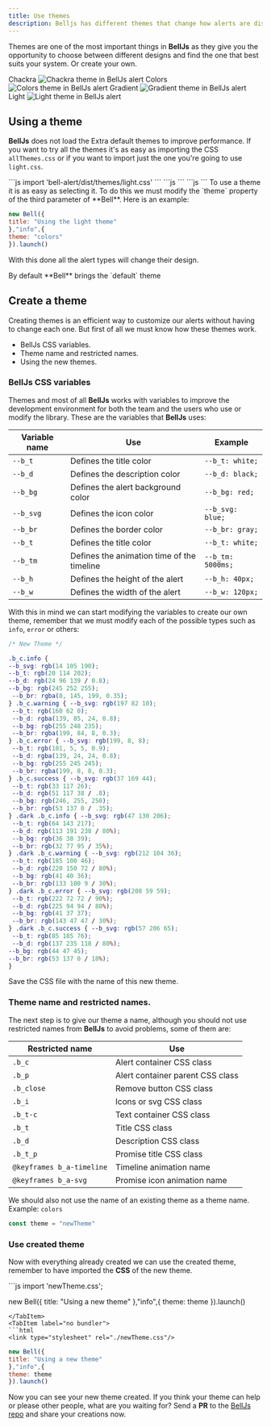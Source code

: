 ```yaml
---
title: Use themes
description: Belljs has different themes that change how alerts are displayed giving them different tones.
---
```



Themes are one of the most important things in **BellJs** as they give you the opportunity to choose between different designs and find the one that best suits your system. Or create your own.

<div class="galery"> <picture> <span>Chackra</span> <img src="/chackra_en.png" alt="Chackra theme in BellJs alert"></img> </picture> <picture> <span>Colors</span> <img src="/colors_en.png" alt="Colors theme in BellJs alert"></img> </picture> <picture> <span>Gradient</ span> <img src="/gradient_en.png" alt="Gradient theme in BellJs alert"></img> </picture> <picture> <span>Light</span> <img src="/light_en.png" alt="Light theme in BellJs alert"></img> </picture> </div>

## Using a theme

**BellJs** does not load the Extra default themes to improve performance. If you want to try all the themes it's as easy as importing the CSS `allThemes.css` or if you want to import just the one you're going to use `light.css`.

<Tabs>
	<TabItem label="With bundler">
	```js
	import 'bell-alert/dist/themes/light.css'
	```
	</TabItem>
	<TabItem label="With jsDelivr">
	```js
	<link type="stylesheet" rel="https://www.unpkg.com/bell-alert/dist/themes/light.css"/>
	```
	 </TabItem> <TabItem label="With unpkg">
	 ```js
	 <link type="stylesheet" rel="https://cdn.jsdelivr.net/npm/bell-alert/dist/themes/light.css"/>
	 ```
	</TabItem> 
</Tabs>
	To use a theme it is as easy as selecting it. To do this we must modify the `theme` property of the third parameter of **Bell**. Here is an example:

```js
new Bell({
title: "Using the light theme"
},"info",{
theme: "colors"
}).launch()
```
<Touches slug="en-theme"/>

With this done all the alert types will change their design.

<Aside type="note">
By default **Bell** brings the `default` theme
</Aside>

## Create a theme

Creating themes is an efficient way to customize our alerts without having to change each one. But first of all we must know how these themes work.

- BellJs CSS variables.
- Theme name and restricted names.
- Using the new themes.

### BellJs CSS variables

Themes and most of all **BellJs** works with variables to improve the development environment for both the team and the users who use or modify the library. These are the variables that **BellJs** uses:

|Variable name|Use|Example
|---|---|---|
|`--b_t`|Defines the title color|`--b_t: white;`|
|`--b_d`|Defines the description color|`--b_d: black;`|
|`--b_bg`|Defines the alert background color|`--b_bg: red;`|
|`--b_svg`|Defines the icon color|`--b_svg: blue;`|
|`--b_br`|Defines the border color|`--b_br: gray;`|
|`--b_t`|Defines the title color|`--b_t: white;`|
|`--b_tm`|Defines the animation time of the timeline|`--b_tm: 5000ms;`|
|`--b_h`|Defines the height of the alert|`--b_h: 40px;`|
|`--b_w`|Defines the width of the alert|`--b_w: 120px;`|

With this in mind we can start modifying the variables to create our own theme, remember that we must modify each of the possible types such as `info`, `error` or others:

```css
/* New Theme */

.b_c.info {
--b_svg: rgb(14 105 190);
--b_t: rgb(20 114 202);
--b_d: rgb(24 96 139 / 0.8);
--b_bg: rgb(245 252 255);
 --b_br: rgba(8, 145, 199, 0.35);
} .b_c.warning { --b_svg: rgb(197 82 10);
 --b_t: rgb(160 62 0);
 --b_d: rgba(139, 85, 24, 0.8);
 --b_bg: rgb(255 248 235);
 --b_br: rgba(199, 84, 8, 0.3);
} .b_c.error { --b_svg: rgb(199, 8, 8);
 --b_t: rgb(181, 5, 5, 0.9);
 --b_d: rgba(139, 24, 24, 0.8);
 --b_bg: rgb(255 245 245);
 --b_br: rgba(199, 8, 8, 0.3);
} .b_c.success { --b_svg: rgb(37 169 44);
 --b_t: rgb(33 117 26);
 --b_d: rgb(51 117 38 / .8);
 --b_bg: rgb(246, 255, 250);
 --b_br: rgb(53 137 0 / .35);
} .dark .b_c.info { --b_svg: rgb(47 130 206);
 --b_t: rgb(64 143 217);
 --b_d: rgb(113 191 238 / 80%);
 --b_bg: rgb(36 38 39);
 --b_br: rgb(32 77 95 / 35%);
} .dark .b_c.warning { --b_svg: rgb(212 104 36);
 --b_t: rgb(185 100 46);
 --b_d: rgb(220 150 72 / 80%);
 --b_bg: rgb(41 40 36);
 --b_br: rgb(133 100 9 / 30%);
} .dark .b_c.error { --b_svg: rgb(208 59 59);
 --b_t: rgb(222 72 72 / 90%);
 --b_d: rgb(225 94 94 / 80%);
 --b_bg: rgb(41 37 37);
 --b_br: rgb(143 47 47 / 30%);
} .dark .b_c.success { --b_svg: rgb(57 206 65);
 --b_t: rgb(85 185 76);
 --b_d: rgb(137 235 118 / 80%);
--b_bg: rgb(44 47 45);
--b_br: rgb(53 137 0 / 18%);
}

```

Save the CSS file with the name of this new theme.

### Theme name and restricted names.

The next step is to give our theme a name, although you should not use restricted names from **BellJs** to avoid problems, some of them are:

|Restricted name|Use|
|---|---|
|`.b_c`|Alert container CSS class|
|`.b_p`|Alert container parent CSS class|
|`.b_close`|Remove button CSS class|
|`.b_i`|Icons or svg CSS class|
|`.b_t-c`|Text container CSS class|
|`.b_t`|Title CSS class|
|`.b_d`|Description CSS class|
|`.b_t_p`|Promise title CSS class|
|`@keyframes b_a-timeline`|Timeline animation name|
|`@keyframes b_a-svg`|Promise icon animation name|

We should also not use the name of an existing theme as a theme name. Example: `colors`

```js
const theme = "newTheme"
```

### Use created theme

Now with everything already created we can use the created theme, remember to have imported the **CSS** of the new theme.

<Tabs>
<TabItem label="With bundler">
```js
import 'newTheme.css';

new Bell({
title: "Using a new theme"
},"info",{
theme: theme
}).launch()
```
</TabItem>
<TabItem label="no bundler">
```html
<link type="stylesheet" rel="./newTheme.css"/>
```

```js
new Bell({
title: "Using a new theme"
},"info",{
theme: theme
}).launch()
```
</TabItem>
</Tabs>

Now you can see your new theme created. If you think your theme can help or please other people, what are you waiting for? Send a **PR** to the [BellJs repo](https://https://github.com/Dsgnr-JM/bell) and share your creations now.
